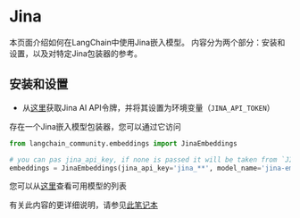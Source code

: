 # Jina

本页面介绍如何在LangChain中使用Jina嵌入模型。
内容分为两个部分：安装和设置，以及对特定Jina包装器的参考。

## 安装和设置
- 从[这里](https://jina.ai/embeddings/)获取Jina AI API令牌，并将其设置为环境变量（`JINA_API_TOKEN`）

存在一个Jina嵌入模型包装器，您可以通过它访问

```python
from langchain_community.embeddings import JinaEmbeddings

# you can pas jina_api_key, if none is passed it will be taken from `JINA_API_TOKEN` environment variable
embeddings = JinaEmbeddings(jina_api_key='jina_**', model_name='jina-embeddings-v2-base-en')
```

您可以从[这里](https://jina.ai/embeddings/)查看可用模型的列表

有关此内容的更详细说明，请参见[此笔记本](/docs/integrations/text_embedding/jina)
